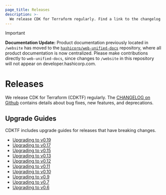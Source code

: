 ```yaml
---
page_title: Releases
description: >-
  We release CDK for Terraform regularly. Find a link to the changelog and upgrade guides. Use feature flags to enable new behaviors.
---
```


> [!IMPORTANT]  
> **Documentation Update:** Product documentation previously located in `/website` has moved to the [`hashicorp/web-unified-docs`](https://github.com/hashicorp/web-unified-docs) repository, where all product documentation is now centralized. Please make contributions directly to `web-unified-docs`, since changes to `/website` in this repository will not appear on developer.hashicorp.com.

# Releases

We release CDK for Terraform (CDKTF) regularly. The [CHANGELOG on Github](https://github.com/hashicorp/terraform-cdk/blob/main/CHANGELOG.md) contains details about bug fixes, new features, and deprecations.

## Upgrade Guides

CDKTF includes upgrade guides for releases that have breaking changes.

- [Upgrading to v0.19](/terraform/cdktf/release/upgrade-guide-v0-19)
- [Upgrading to v0.17](/terraform/cdktf/release/upgrade-guide-v0-17)
- [Upgrading to v0.15](/terraform/cdktf/release/upgrade-guide-v0-15)
- [Upgrading to v0.13](/terraform/cdktf/release/upgrade-guide-v0-13)
- [Upgrading to v0.12](/terraform/cdktf/release/upgrade-guide-v0-12)
- [Upgrading to v0.11](/terraform/cdktf/release/upgrade-guide-v0-11)
- [Upgrading to v0.10](/terraform/cdktf/release/upgrade-guide-v0-10)
- [Upgrading to v0.9](/terraform/cdktf/release/upgrade-guide-v0-9)
- [Upgrading to v0.7](/terraform/cdktf/release/upgrade-guide-v0-7)
- [Upgrading to v0.6](/terraform/cdktf/release/upgrade-guide-v0-6)
